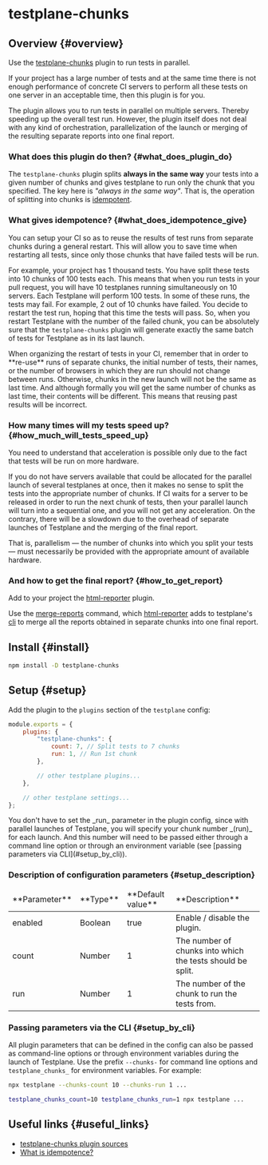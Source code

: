 
# testplane-chunks

## Overview {#overview}

Use the [testplane-chunks][testplane-chunks] plugin to run tests in parallel.

If your project has a large number of tests and at the same time there is not enough performance of concrete CI servers to perform all these tests on one server in an acceptable time, then this plugin is for you.

The plugin allows you to run tests in parallel on multiple servers. Thereby speeding up the overall test run. However, the plugin itself does not deal with any kind of orchestration, parallelization of the launch or merging of the resulting separate reports into one final report.

### What does this plugin do then? {#what_does_plugin_do}

The `testplane-chunks` plugin splits **always in the same way** your tests into a given number of chunks and gives testplane to run only the chunk that you specified. The key here is _"always in the same way"_. That is, the operation of splitting into chunks is [idempotent][idempotence].

### What gives idempotence? {#what_does_idempotence_give}

You can setup your CI so as to reuse the results of test runs from separate chunks during a general restart. This will allow you to save time when restarting all tests, since only those chunks that have failed tests will be run.

For example, your project has 1 thousand tests. You have split these tests into 10 chunks of 100 tests each. This means that when you run tests in your pull request, you will have 10 testplanes running simultaneously on 10 servers. Each Testplane will perform 100 tests. In some of these runs, the tests may fail. For example, 2 out of 10 chunks have failed. You decide to restart the test run, hoping that this time the tests will pass. So, when you restart Testplane with the number of the failed chunk, you can be absolutely sure that the `testplane-chunks` plugin will generate exactly the same batch of tests for Testplane as in its last launch.

<Admonition type="warning">
    When organizing the restart of tests in your CI, remember that in order to **re-use** runs of
    separate chunks, the initial number of tests, their names, or the number of browsers in which
    they are run should not change between runs. Otherwise, chunks in the new launch will not be the
    same as last time. And although formally you will get the same number of chunks as last time,
    their contents will be different. This means that reusing past results will be incorrect.
</Admonition>

### How many times will my tests speed up? {#how_much_will_tests_speed_up}

You need to understand that acceleration is possible only due to the fact that tests will be run on more hardware.

If you do not have servers available that could be allocated for the parallel launch of several testplanes at once, then it makes no sense to split the tests into the appropriate number of chunks. If CI waits for a server to be released in order to run the next chunk of tests, then your parallel launch will turn into a sequential one, and you will not get any acceleration. On the contrary, there will be a slowdown due to the overhead of separate launches of Testplane and the merging of the final report.

That is, parallelism &mdash; the number of chunks into which you split your tests &mdash; must necessarily be provided with the appropriate amount of available hardware.

### And how to get the final report? {#how_to_get_report}

Add to your project the [html-reporter][html-reporter] plugin.

Use the [merge-reports][merge-reports] command, which [html-reporter][html-reporter] adds to testplane's [cli][cli] to merge all the reports obtained in separate chunks into one final report.

## Install {#install}

```bash
npm install -D testplane-chunks
```

## Setup {#setup}

Add the plugin to the `plugins` section of the `testplane` config:

```javascript
module.exports = {
    plugins: {
        "testplane-chunks": {
            count: 7, // Split tests to 7 chunks
            run: 1, // Run 1st chunk
        },

        // other testplane plugins...
    },

    // other testplane settings...
};
```

<Admonition type="info">
    You don't have to set the _run_ parameter in the plugin config, since with parallel launches of
    Testplane, you will specify your chunk number _(run)_ for each launch. And this number will need
    to be passed either through a command line option or through an environment variable (see
    [passing parameters via CLI](#setup_by_cli)).
</Admonition>

### Description of configuration parameters {#setup_description}

<table>
<thead>
<tr><td>**Parameter**</td><td>**Type**</td><td>**Default value**</td><td>**Description**</td></tr>
</thead>
<tbody>
<tr><td>enabled</td><td>Boolean</td><td>true</td><td>Enable / disable the plugin.</td></tr>
<tr><td>count</td><td>Number</td><td>1</td><td>The number of chunks into which the tests should be split.</td></tr>
<tr><td>run</td><td>Number</td><td>1</td><td>The number of the chunk to run the tests from.</td></tr>

</tbody>
</table>

### Passing parameters via the CLI {#setup_by_cli}

All plugin parameters that can be defined in the config can also be passed as command-line options or through environment variables during the launch of Testplane. Use the prefix `--chunks-` for command line options and `testplane_chunks_` for environment variables. For example:

```bash
npx testplane --chunks-count 10 --chunks-run 1 ...
```

```bash
testplane_chunks_count=10 testplane_chunks_run=1 npx testplane ...
```

## Useful links {#useful_links}

-   [testplane-chunks plugin sources][testplane-chunks]
-   [What is idempotence?][idempotence]

[html-reporter]: ../html-reporter/html-reporter-setup
[merge-reports]: ../html-reporter/html-reporter-commands#merge_reports
[testplane-chunks]: https://github.com/gemini-testing/testplane-chunks
[cli]: https://en.wikipedia.org/wiki/Command-line_interface
[idempotence]: https://en.wikipedia.org/wiki/Idempotence
